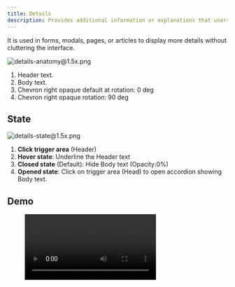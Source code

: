 ```yaml
---
title: Details
description: Provides additional information or explanations that users can reveal by expanding the section
---
```



It is used in forms, modals, pages, or articles to display more details without cluttering the interface.

![details-anatomy@1.5x.png](/design/details-anatomy1.5x.png)

1. Header text.
2. Body text.
3. Chevron right opaque default at rotation: 0 deg
4. Chevron right opaque rotation: 90 deg

## State

![details-state@1.5x.png](/design/details-state1.5x.png)

1. **Click trigger area** (Header)
2. **Hover state**: Underline the Header text
3. **Closed state** (Default): Hide Body text (Opacity:0%)
4. **Opened state**: Click on trigger area (Head) to open accordion showing Body text.

## Demo

<figure>
  <video controls="true" allowfullscreen="true">
    <source src={s3("/design/details-demo.mov")} type="video/mp4" />
  </video>
</figure>
